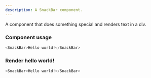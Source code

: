 ```yaml
---
description: A SnackBar component.
---
```



A component that does something special and renders text in a div.

### Component usage
```js
<SnackBar>Hello world!</SnackBar>
```

### Render hello world!

```js live
<SnackBar>Hello world!</SnackBar>
```
